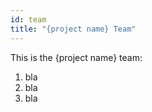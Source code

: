 ---
id: team
title: "{project name} Team"
---

This is the {project name} team:
1. bla
2. bla
3. bla
